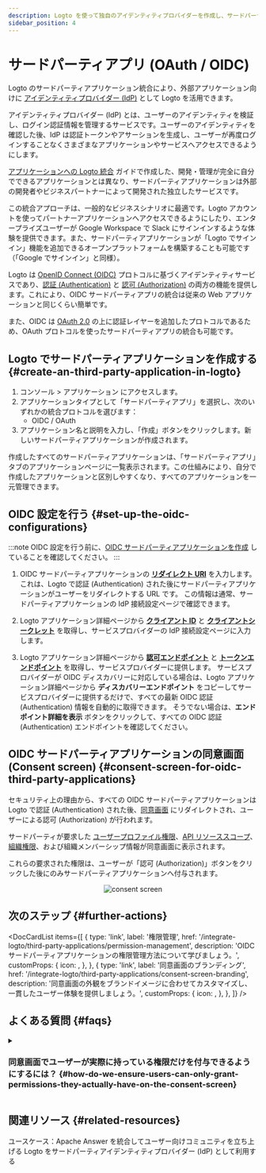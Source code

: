 ```yaml
---
description: Logto を使って独自のアイデンティティプロバイダーを作成し、サードパーティアプリケーション向けにシングルサインオン (SSO) を有効化しましょう。OIDC / OAuth アプリケーションの統合も簡単です。
sidebar_position: 4
---
```



# サードパーティアプリ (OAuth / OIDC)

Logto のサードパーティアプリケーション統合により、外部アプリケーション向けに [アイデンティティプロバイダー (IdP)](https://auth.wiki/identity-provider) として Logto を活用できます。

アイデンティティプロバイダー (IdP) とは、ユーザーのアイデンティティを検証し、ログイン認証情報を管理するサービスです。ユーザーのアイデンティティを確認した後、IdP は認証トークンやアサーションを生成し、ユーザーが再度ログインすることなくさまざまなアプリケーションやサービスへアクセスできるようにします。

[アプリケーションへの Logto 統合](/integrate-logto/integrate-logto-into-your-application) ガイドで作成した、開発・管理が完全に自分でできるアプリケーションとは異なり、サードパーティアプリケーションは外部の開発者やビジネスパートナーによって開発された独立したサービスです。

この統合アプローチは、一般的なビジネスシナリオに最適です。Logto アカウントを使ってパートナーアプリケーションへアクセスできるようにしたり、エンタープライズユーザーが Google Workspace で Slack にサインインするような体験を提供できます。また、サードパーティアプリケーションが「Logto でサインイン」機能を追加できるオープンプラットフォームを構築することも可能です（「Google でサインイン」と同様）。

Logto は [OpenID Connect (OIDC)](https://auth.wiki/openid-connect) プロトコルに基づくアイデンティティサービスであり、[認証 (Authentication)](https://auth.wiki/authentication) と [認可 (Authorization)](https://auth.wiki/authorization) の両方の機能を提供します。これにより、OIDC サードパーティアプリの統合は従来の Web アプリケーションと同じくらい簡単です。

また、OIDC は [OAuth 2.0](https://auth.wiki/oauth-2.0) の上に認証レイヤーを追加したプロトコルであるため、OAuth プロトコルを使ったサードパーティアプリの統合も可能です。

## Logto でサードパーティアプリケーションを作成する \{#create-an-third-party-application-in-logto}

1. <CloudLink to="/applications">コンソール > アプリケーション</CloudLink> にアクセスします。
2. アプリケーションタイプとして「サードパーティアプリ」を選択し、次のいずれかの統合プロトコルを選びます：
   - OIDC / OAuth
3. アプリケーション名と説明を入力し、「作成」ボタンをクリックします。新しいサードパーティアプリケーションが作成されます。

作成したすべてのサードパーティアプリケーションは、「サードパーティアプリ」タブのアプリケーションページに一覧表示されます。この仕組みにより、自分で作成したアプリケーションと区別しやすくなり、すべてのアプリケーションを一元管理できます。

## OIDC 設定を行う \{#set-up-the-oidc-configurations}

:::note
OIDC 設定を行う前に、[OIDC サードパーティアプリケーションを作成](/quick-starts/third-party-oidc) していることを確認してください。
:::

1. OIDC サードパーティアプリケーションの [**リダイレクト URI**](/integrate-logto/application-data-structure#redirect-uris) を入力します。これは、Logto で認証 (Authentication) された後にサードパーティアプリケーションがユーザーをリダイレクトする URL です。
   この情報は通常、サードパーティアプリケーションの IdP 接続設定ページで確認できます。

2. Logto アプリケーション詳細ページから [**クライアント ID**](/integrate-logto/application-data-structure#application-id) と [**クライアントシークレット**](/integrate-logto/application-data-structure#application-secret) を取得し、サービスプロバイダーの IdP 接続設定ページに入力します。

3. Logto アプリケーション詳細ページから [**認可エンドポイント**](/integrate-logto/application-data-structure#authorization-endpoint) と [**トークンエンドポイント**](/integrate-logto/application-data-structure#token-endpoint) を取得し、サービスプロバイダーに提供します。
   サービスプロバイダーが OIDC ディスカバリーに対応している場合は、Logto アプリケーション詳細ページから **ディスカバリーエンドポイント** をコピーしてサービスプロバイダーに提供するだけで、すべての最新 OIDC 認証 (Authentication) 情報を自動的に取得できます。
   そうでない場合は、**エンドポイント詳細を表示** ボタンをクリックして、すべての OIDC 認証 (Authentication) エンドポイントを確認してください。

## OIDC サードパーティアプリケーションの同意画面 (Consent screen) \{#consent-screen-for-oidc-third-party-applications}

セキュリティ上の理由から、すべての OIDC サードパーティアプリケーションは Logto で認証 (Authentication) された後、[同意画面](/end-user-flows/consent-screen) にリダイレクトされ、ユーザーによる認可 (Authorization) が行われます。

サードパーティが要求した [ユーザープロファイル権限](/integrate-logto/third-party-applications/permission-management#user-permissions-user-profile-scopes)、[API リソーススコープ](/integrate-logto/third-party-applications/permission-management#api-resource-permissions-api-resource-scopes)、[組織権限](/integrate-logto/third-party-applications/permission-management#organization-permissions-organization-scopes)、および組織メンバーシップ情報が同意画面に表示されます。

これらの要求された権限は、ユーザーが「認可 (Authorization)」ボタンをクリックした後にのみサードパーティアプリケーションへ付与されます。

<center>
  <img src="/img/assets/consent-screen.webp" alt="consent screen" width={500} />
</center>

## 次のステップ \{#further-actions}

<DocCardList
  items={[
    {
      type: 'link',
      label: '権限管理',
      href: '/integrate-logto/third-party-applications/permission-management',
      description: 'OIDC サードパーティアプリケーションの権限管理方法について学びましょう。',
      customProps: {
        icon: <AuthorizationIcon width={20} height={20} />,
      },
    },
    {
      type: 'link',
      label: '同意画面のブランディング',
      href: '/integrate-logto/third-party-applications/consent-screen-branding',
      description:
        '同意画面の外観をブランドイメージに合わせてカスタマイズし、一貫したユーザー体験を提供しましょう。',
      customProps: {
        icon: <CustomizationIcon width={20} height={20} />,
      },
    },
  ]}
/>

## よくある質問 \{#faqs}

<details>
  <summary>

### 同意画面でユーザーが実際に持っている権限だけを付与できるようにするには？ \{#how-do-we-ensure-users-can-only-grant-permissions-they-actually-have-on-the-consent-screen}

</summary>

Logto ではロールベースのアクセス制御 (RBAC) を用いてユーザー権限を管理しています。同意画面には、ユーザーにすでに割り当てられているスコープ（権限）のみが表示されます。サードパーティアプリがユーザーの持たないスコープを要求した場合、それらは除外され、許可されていない同意を防ぎます。

管理方法：

- [グローバルロール](/authorization/role-based-access-control) または [組織ロール](/authorization/organization-template) に特定のスコープを定義します。
- アクセス要件に応じてユーザーにロールを割り当てます。
- ユーザーはロールから自動的にスコープを継承します。

</details>

## 関連リソース \{#related-resources}

<Url href="https://blog.logto.io/logto-apache-answer">
  ユースケース：Apache Answer を統合してユーザー向けコミュニティを立ち上げる
</Url>

<Url href="https://blog.logto.io/logto-as-idp">
  Logto をサードパーティアイデンティティプロバイダー (IdP) として利用する
</Url>
